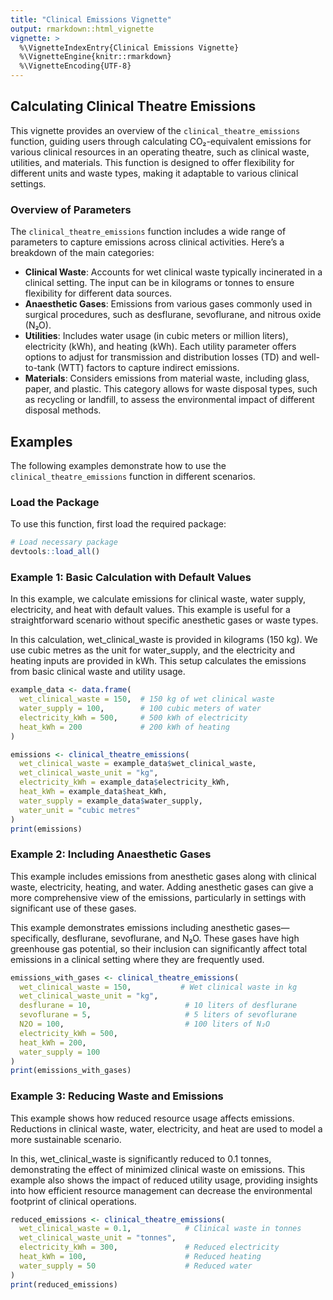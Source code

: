 ```yaml
---
title: "Clinical Emissions Vignette"
output: rmarkdown::html_vignette
vignette: >
  %\VignetteIndexEntry{Clinical Emissions Vignette}
  %\VignetteEngine{knitr::rmarkdown}
  %\VignetteEncoding{UTF-8}
---
```


## Calculating Clinical Theatre Emissions

This vignette provides an overview of the `clinical_theatre_emissions` function, guiding users through calculating CO₂-equivalent emissions for various clinical resources in an operating theatre, such as clinical waste, utilities, and materials. This function is designed to offer flexibility for different units and waste types, making it adaptable to various clinical settings.

### Overview of Parameters

The `clinical_theatre_emissions` function includes a wide range of parameters to capture emissions across clinical activities. Here’s a breakdown of the main categories:

- **Clinical Waste**: Accounts for wet clinical waste typically incinerated in a clinical setting. The input can be in kilograms or tonnes to ensure flexibility for different data sources.
- **Anaesthetic Gases**: Emissions from various gases commonly used in surgical procedures, such as desflurane, sevoflurane, and nitrous oxide (N₂O).
- **Utilities**: Includes water usage (in cubic meters or million liters), electricity (kWh), and heating (kWh). Each utility parameter offers options to adjust for transmission and distribution losses (TD) and well-to-tank (WTT) factors to capture indirect emissions.
- **Materials**: Considers emissions from material waste, including glass, paper, and plastic. This category allows for waste disposal types, such as recycling or landfill, to assess the environmental impact of different disposal methods.

## Examples

The following examples demonstrate how to use the `clinical_theatre_emissions` function in different scenarios.

### Load the Package

To use this function, first load the required package:

```r
# Load necessary package
devtools::load_all()
```


### Example 1: Basic Calculation with Default Values

In this example, we calculate emissions for clinical waste, water supply, electricity, and heat with default values. This example is useful for a straightforward scenario without specific anesthetic gases or waste types.

In this calculation, wet_clinical_waste is provided in kilograms (150 kg). We use cubic metres as the unit for water_supply, and the electricity and heating inputs are provided in kWh. This setup calculates the emissions from basic clinical waste and utility usage.
```r
example_data <- data.frame(
  wet_clinical_waste = 150,  # 150 kg of wet clinical waste
  water_supply = 100,        # 100 cubic meters of water
  electricity_kWh = 500,     # 500 kWh of electricity
  heat_kWh = 200             # 200 kWh of heating
)

emissions <- clinical_theatre_emissions(
  wet_clinical_waste = example_data$wet_clinical_waste,
  wet_clinical_waste_unit = "kg",
  electricity_kWh = example_data$electricity_kWh,
  heat_kWh = example_data$heat_kWh,
  water_supply = example_data$water_supply,
  water_unit = "cubic metres"
)
print(emissions)
```

### Example 2: Including Anaesthetic Gases

This example includes emissions from anesthetic gases along with clinical waste, electricity, heating, and water. Adding anesthetic gases can give a more comprehensive view of the emissions, particularly in settings with significant use of these gases.

This example demonstrates emissions including anesthetic gases—specifically, desflurane, sevoflurane, and N₂O. These gases have high greenhouse gas potential, so their inclusion can significantly affect total emissions in a clinical setting where they are frequently used.

```r
emissions_with_gases <- clinical_theatre_emissions(
  wet_clinical_waste = 150,           # Wet clinical waste in kg
  wet_clinical_waste_unit = "kg",
  desflurane = 10,                     # 10 liters of desflurane
  sevoflurane = 5,                     # 5 liters of sevoflurane
  N2O = 100,                           # 100 liters of N₂O
  electricity_kWh = 500,
  heat_kWh = 200,
  water_supply = 100
)
print(emissions_with_gases)
```
### Example 3: Reducing Waste and Emissions

This example shows how reduced resource usage affects emissions. Reductions in clinical waste, water, electricity, and heat are used to model a more sustainable scenario.

In this, wet_clinical_waste is significantly reduced to 0.1 tonnes, demonstrating the effect of minimized clinical waste on emissions. This example also shows the impact of reduced utility usage, providing insights into how efficient resource management can decrease the environmental footprint of clinical operations.

```r
reduced_emissions <- clinical_theatre_emissions(
  wet_clinical_waste = 0.1,            # Clinical waste in tonnes
  wet_clinical_waste_unit = "tonnes",
  electricity_kWh = 300,               # Reduced electricity
  heat_kWh = 100,                      # Reduced heating
  water_supply = 50                    # Reduced water
)
print(reduced_emissions)
```
